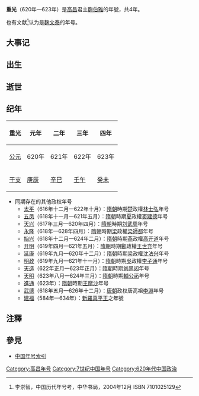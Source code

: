 {{Eranamebox|年号=重光
|起讫时间= 620年二月—623年
|政权= 高昌
|帝王= 麴伯雅
|历时= 4年
|timeline= <timeline>
ImageSize  = width:200 height:50
PlotArea   = width:180 height:30 left:10 bottom:20
TimeAxis   = orientation:horizontal
DateFormat = yyyy
Period     = from:439 till:640
AlignBars  = early
ScaleMajor = increment:29 start:439
Colors =
  id:canvas value:rgb(1,1,0.85)
BackgroundColors = canvas:canvas
PlotData =
  width:15 color:white
  bar:era from:start till:end
  bar:era from:439 till:581 color:green
  bar:era from:501 till:640 color:black
  bar:era from:602 till:613 color:red
  bar:era from:620 till:623 color:red
  bar:era from:620 till:623 color:blue
</timeline>
|说明= <span style="color: blue">重光</span>在<span style="color: green">北朝</span>、'''麴氏高昌'''和<span style="color: red">麴伯雅</span>时期的位置。 
}}

'''重光'''（620年—623年）是[[高昌|高昌]]君主[[麴伯雅|麴伯雅]]的年號，共4年。

也有文献<ref>李崇智，中国历代年号考，中华书局，2004年12月 ISBN 7101025129</ref>认为是[[麴文泰|麴文泰]]的年号。

==大事记==

==出生==

==逝世==

==纪年==
{| class="wikitable"  style="text-align:center;"
!重光!!元年!!二年!!三年!!四年
|-
![[公元纪年|公元]]
|620年||621年||622年||623年
|-
![[干支纪年|干支]]
|[[庚辰|庚辰]]||[[辛巳|辛巳]]||[[壬午|壬午]]||[[癸未|癸未]]
|}

*同期存在的其他政权年号
**[[太平_(林士弘)|太平]]（616年十二月—622年十月）：[[隋朝|隋朝]]時期[[楚|楚]]政權[[林士弘|林士弘]]年号
**[[五凤_(窦建德)|五凤]]（618年十一月—621年五月）：[[隋朝|隋朝]]時期[[夏|夏]]政權[[窦建德|窦建德]]年号
**[[天兴_(刘武周)|天兴]]（617年三月—620年四月）：[[隋朝|隋朝]]時期[[刘武周|刘武周]]年号
**[[永隆_(梁師都)|永隆]]（618年—628年四月）：[[隋朝|隋朝]]時期[[梁|梁]]政權[[梁師都|梁師都]]年号
**[[始兴_(高开道)|始兴]]（618年十二月—624年二月）：[[隋朝|隋朝]]時期[[燕|燕]]政權[[高开道|高开道]]年号
**[[开明_(王世充)|开明]]（619年四月—621年五月）：[[隋朝|隋朝]]時期[[鄭|鄭]]政權[[王世充|王世充]]年号
**[[延康_(沈法兴)|延康]]（619年九月—620年十二月）：[[隋朝|隋朝]]時期[[梁|梁]]政權[[沈法兴|沈法兴]]年号
**[[明政_(李子通)|明政]]（619年九月—621年十一月）：[[隋朝|隋朝]]時期[[吳|吳]]政權[[李子通|李子通]]年号
**[[天造|天造]]（622年正月—623年正月）：[[隋朝|隋朝]]時期[[刘黑闼|刘黑闼]]年号
**[[天明_(輔公祏)|天明]]（623年八月—624年三月）：[[隋朝|隋朝]]時期[[輔公祏|輔公祏]]年号
**[[進通|進通]]（623年）：[[隋朝|隋朝]]時期[[王摩沙|王摩沙]]年号
**[[武德|武德]]（618年五月—626年十二月）：[[唐朝|唐朝]]政权唐高祖[[李淵|李淵]]年号
**[[建福_(新羅真平王)|建福]]（584年—634年）：[[新羅|新羅]][[新羅真平王|真平王]]之年號

==注釋==
<references />

==參見==
*[[中国年号索引|中国年号索引]]

{{年号|[[义和_(高昌)|义和]]|[[中国年号索引|高昌年号]]|[[延壽_(麴文泰)|延壽]]}}
{{高昌年号}}

[[Category:高昌年号|Category:高昌年号]]
[[Category:7世纪中国年号|Category:7世纪中国年号]]
[[Category:620年代中国政治|Category:620年代中国政治]]